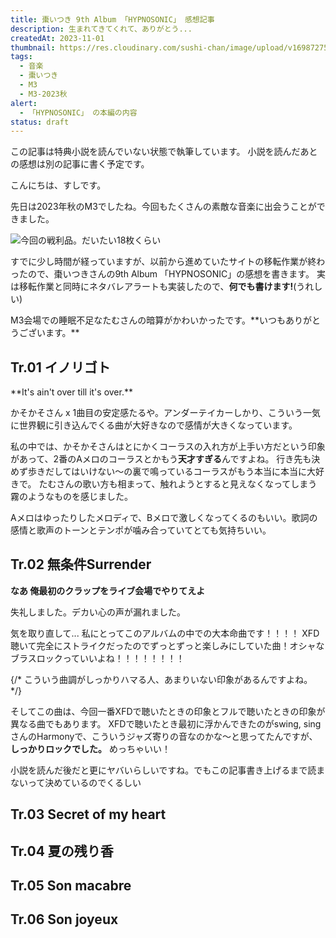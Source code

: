```yaml
---
title: 棗いつき 9th Album 「HYPNOSONIC」 感想記事
description: 生まれてきてくれて、ありがとう...
createdAt: 2023-11-01
thumbnail: https://res.cloudinary.com/sushi-chan/image/upload/v1698727524/music/m3-2023-autumn/hypnosonic/4A7EB898-1823-4309-8E44-5D00CA43C8C6_1_201_a_ausylu.heic
tags:
  - 音楽
  - 棗いつき
  - M3
  - M3-2023秋
alert:
  - 「HYPNOSONIC」 の本編の内容
status: draft
---
```


<MessageCard type="info">
  この記事は特典小説を読んでいない状態で執筆しています。
  小説を読んだあとの感想は別の記事に書く予定です。
</MessageCard>

こんにちは、すしです。

先日は2023年秋のM3でしたね。今回もたくさんの素敵な音楽に出会うことができました。

![今回の戦利品。だいたい18枚くらい](https://res.cloudinary.com/sushi-chan/image/upload/v1698818212/music/m3-2023-autumn/hypnosonic/IMG_0424_pjttjt.jpg "今回の戦利品")

すでに少し時間が経っていますが、以前から進めていたサイトの移転作業が終わったので、棗いつきさんの9th Album 「HYPNOSONIC」の感想を書きます。
実は移転作業と同時にネタバレアラートも実装したので、**何でも書けます!**(うれしい)

<Collapse title="余談">
  M3会場での睡眠不足なたむさんの暗算がかわいかったです。**いつもありがとうございます。**
  <TweetCard id="1718557725284778343" />
</Collapse>

## Tr.01 イノリゴト

<TextCard>
  **It's ain't over till it's over.**
</TextCard>

かそかそさん x 1曲目の安定感たるや。アンダーテイカーしかり、こういう一気に世界観に引き込んでくる曲が大好きなので感情が大きくなっています。

私の中では、かそかそさんはとにかくコーラスの入れ方が上手い方だという印象があって、2番のAメロのコーラスとかもう**天才すぎる**んですよね。
<span class="text-xl font-bold">行き先も決めず歩きだしてはいけない～</span>の裏で鳴っているコーラスがもう本当に本当に大好きで。
たむさんの歌い方も相まって、触れようとすると見えなくなってしまう霧のようなものを感じました。

Aメロはゆったりしたメロディで、Bメロで激しくなってくるのもいい。歌詞の感情と歌声のトーンとテンポが噛み合っていてとても気持ちいい。


## Tr.02 無条件Surrender

<TextCard caption="チケットご用意してくれ イー...さん">**なあ 俺最初のクラップをライブ会場でやりてえよ**</TextCard>

失礼しました。デカい心の声が漏れました。

気を取り直して... <span class="text-xl font-bold">私にとってこのアルバムの中での大本命曲です！！！！</span>
XFD聴いて完全にストライクだったのでずっとずっと楽しみにしていた曲！オシャなブラスロックっていいよね！！！！！！！！

{/* こういう曲調がしっかりハマる人、あまりいない印象があるんですよね。 */}

そしてこの曲は、今回一番XFDで聴いたときの印象とフルで聴いたときの印象が異なる曲でもあります。
XFDで聴いたとき最初に浮かんできたのがswing, singさんのHarmonyで、こういうジャズ寄りの音なのかな〜と思ってたんですが、
**しっかりロックでした。** めっちゃいい！

<PlayerCard caption="MV: Harmony by swing, sing" url="https://youtu.be/KEl1Apjg2Pk?si=OSAS42i9VVX6m5ig" />



<Spoiler>小説を読んだ後だと更にヤバいらしいですね。でもこの記事書き上げるまで読まないって決めているのでくるしい</Spoiler>


<PlayerCard caption="至上主義アドトラック" url="https://youtu.be/x1BGG98tcrg?si=9Ys4BFPoniP_ArfS" />

## Tr.03 Secret of my heart

## Tr.04 夏の残り香

## Tr.05 Son macabre

## Tr.06 Son joyeux
